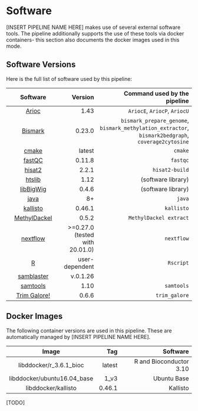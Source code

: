 # Software {#software}

[INSERT PIPELINE NAME HERE] makes use of several external software tools. The pipeline additionally supports the use of these tools via docker containers- this section also documents the docker images used in this mode.

## Software Versions

Here is the full list of software used by this pipeline:
    
Software | Version | Command used by the pipeline |
|:-------------:| -----:| -----: |
|[Arioc](https://github.com/RWilton/Arioc) | 1.43 | `AriocE`, `AriocP`, `AriocU` |
|[Bismark](https://www.bioinformatics.babraham.ac.uk/projects/bismark/) | 0.23.0 | `bismark_prepare_genome`, `bismark_methylation_extractor`, `bismark2bedgraph`, `coverage2cytosine` |
|[cmake](https://cmake.org/) | latest | `cmake` |
|[fastQC](http://www.bioinformatics.babraham.ac.uk/projects/fastqc) | 0.11.8 | `fastqc` |
|[hisat2](https://ccb.jhu.edu/software/hisat2/manual.shtml#obtaining-hisat2) | 2.2.1 | `hisat2-build` |
|[htslib](http://www.htslib.org/download/) | 1.12 | (software library) |
|[libBigWig](https://github.com/dpryan79/libBigWig) | 0.4.6 | (software library) |
|[java](http://www.oracle.com/technetwork/java/javase/downloads/index.html) | 8+ | `java` |
|[kallisto](https://pachterlab.github.io/kallisto/source) | 0.46.1 | `kallisto` |
|[MethylDackel](https://github.com/dpryan79/MethylDackel) | 0.5.2 | `MethylDackel extract` |
|[nextflow](https://www.nextflow.io/docs/latest/getstarted.html) | >=0.27.0 (tested with 20.01.0) | `nextflow` |
|[R](https://www.r-project.org/) | user-dependent | `Rscript` |
|[samblaster](https://github.com/GregoryFaust/samblaster) | v.0.1.26 |
|[samtools](http://www.htslib.org/download/) | 1.10 | `samtools` |
|[Trim Galore!](https://www.bioinformatics.babraham.ac.uk/projects/trim_galore/) | 0.6.6 | `trim_galore` |

## Docker Images {#docker-images}

The following container versions are used in this pipeline. These are automatically managed by [INSERT PIPELINE NAME HERE].

| Image | Tag | Software |
|:-------------:| -----:| -----: |
| libddocker/r_3.6.1_bioc | latest | R and Bioconductor 3.10 |
| libddocker/ubuntu16.04_base | 1_v3 | Ubuntu Base |
| libddocker/kallisto | 0.46.1 | Kallisto |
[TODO]
